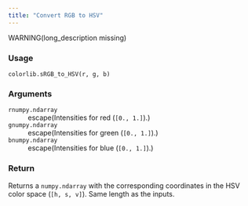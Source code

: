 ```yaml
---
title: "Convert RGB to HSV"
---
```


WARNING(long_description missing)

### Usage

<pre><code class='language-python'>colorlib.sRGB_to_HSV(r, g, b)</code></pre>

### Arguments

<dl class="pyp-list param-list">
  <dt style = "white-space: nowrap; font-family: monospace; vertical-align: top">
   <code id="colorspace.colorlib.colorlib.sRGB_to_HSV:r">r</code><code class="argument-class">numpy.ndarray</code>
  </dt>
 <dd>escape(Intensities for red (`[0., 1.]`).)</dd>
  <dt style = "white-space: nowrap; font-family: monospace; vertical-align: top">
   <code id="colorspace.colorlib.colorlib.sRGB_to_HSV:g">g</code><code class="argument-class">numpy.ndarray</code>
  </dt>
 <dd>escape(Intensities for green (`[0., 1.]`).)</dd>
  <dt style = "white-space: nowrap; font-family: monospace; vertical-align: top">
   <code id="colorspace.colorlib.colorlib.sRGB_to_HSV:b">b</code><code class="argument-class">numpy.ndarray</code>
  </dt>
 <dd>escape(Intensities for blue (`[0., 1.]`).)</dd>
</dl>

### Return

Returns a `numpy.ndarray` with the corresponding coordinates in the
HSV color space (`[h, s, v]`). Same length as the inputs.

